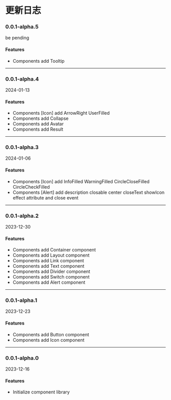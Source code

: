 # 更新日志

### 0.0.1-alpha.5

be pending

#### Features

* Components add Tooltip


-----------------


### 0.0.1-alpha.4

2024-01-13

#### Features

* Components [Icon] add ArrowRight UserFilled
* Components add Collapse
* Components add Avatar
* Components add Result


-----------------


### 0.0.1-alpha.3

2024-01-06

#### Features

* Components [Icon] add InfoFilled WarningFilled CircleCloseFilled CircleCheckFilled
* Components [Alert] add description closable center closeText showIcon effect attribute and close event


-----------------


### 0.0.1-alpha.2

2023-12-30

#### Features

* Components add Container component
* Components add Layout component
* Components add Link component
* Components add Text component
* Components add Divider component
* Components add Switch component
* Components add Alert component


-----------------


### 0.0.1-alpha.1

2023-12-23

#### Features

* Components add Button component
* Components add Icon component


-----------------


### 0.0.1-alpha.0

2023-12-16

#### Features

* Initialize component library